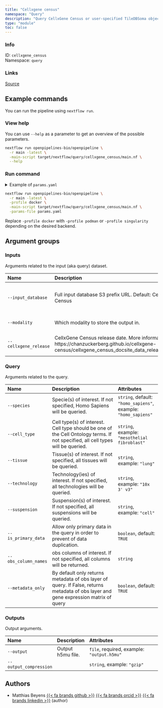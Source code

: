 ```yaml
---
title: "Cellxgene census"
namespace: "Query"
description: "Query CellxGene Census or user-specified TileDBSoma object, and eventually fetch cell and gene metadata or/and expression counts."
type: "module"
toc: false
---
```


::: {.column-margin}

### Info

ID: `cellxgene_census`  
Namespace: `query`

### Links
[Source](https://github.com/openpipelines-bio/openpipeline/blob/main/src/query/cellxgene_census){.btn-action .btn-sm .btn-info .btn role="button"}

:::



## Example commands

You can run the pipeline using `nextflow run`.

### View help

You can use `--help` as a parameter to get an overview of the possible parameters.

```bash
nextflow run openpipelines-bio/openpipeline \
  -r main -latest \
  -main-script target/nextflow/query/cellxgene_census/main.nf \
  --help
```

### Run command

<details>
<summary>Example of `params.yaml`</summary>
```yaml

```
</details>

```bash
nextflow run openpipelines-bio/openpipeline \
  -r main -latest \
  -profile docker \
  -main-script target/nextflow/query/cellxgene_census/main.nf \
  -params-file params.yaml
```

:::{.callout-note}
Replace `-profile docker` with `-profile podman` or `-profile singularity` depending on the desired backend.
:::

## Argument groups

### Inputs

Arguments related to the input (aka query) dataset.


|Name                  |Description                                                                                                                                        |Attributes                                           |
|:---------------------|:--------------------------------------------------------------------------------------------------------------------------------------------------|:----------------------------------------------------|
|`--input_database`    |Full input database S3 prefix URL. Default: CellxGene Census                                                                                       |`string`, default: `"CellxGene"`, example: `"s3://"` |
|`--modality`          |Which modality to store the output in.                                                                                                             |`string`, default: `"rna"`                           |
|`--cellxgene_release` |CellxGene Census release date. More information: https://chanzuckerberg.github.io/cellxgene-census/cellxgene_census_docsite_data_release_info.html |`string`, default: `"2023-05-15"`                    |


### Query

Arguments related to the query.


|Name                 |Description                                                                                                                         |Attributes                                                     |
|:--------------------|:-----------------------------------------------------------------------------------------------------------------------------------|:--------------------------------------------------------------|
|`--species`          |Specie(s) of interest. If not specified, Homo Sapiens will be queried.                                                              |`string`, default: `"homo_sapiens"`, example: `"homo_sapiens"` |
|`--cell_type`        |Cell type(s) of interest. Cell type should be one of the Cell Ontology terms. If not specified, all cell types will be queried.     |`string`, example: `"mesothelial fibroblast"`                  |
|`--tissue`           |Tissue(s) of interest. If not specified, all tissues will be queried.                                                               |`string`, example: `"lung"`                                    |
|`--technology`       |Technology(ies) of interest. If not specified, all technologies will be queried.                                                    |`string`, example: `"10x 3' v3"`                               |
|`--suspension`       |Suspension(s) of interest. If not specified, all suspensions will be queried.                                                       |`string`, example: `"cell"`                                    |
|`--is_primary_data`  |Allow only primary data in the query in order to prevent of data duplication.                                                       |`boolean`, default: `TRUE`                                     |
|`--obs_column_names` |obs columns of interest. If not specified, all columns will be returned.                                                            |`string`                                                       |
|`--metadata_only`    |By default only returns metadata of obs layer of query. If False, returns metadata of obs layer and gene expression matrix of query |`boolean`, default: `TRUE`                                     |


### Outputs

Output arguments.


|Name                   |Description       |Attributes                                 |
|:----------------------|:-----------------|:------------------------------------------|
|`--output`             |Output h5mu file. |`file`, required, example: `"output.h5mu"` |
|`--output_compression` |                  |`string`, example: `"gzip"`                |

## Authors


  * Matthias Beyens [{{< fa brands github >}}](https://github.com/MatthiasBeyens) [{{< fa brands orcid >}}](https://orcid.org/0000-0003-3304-0706) [{{< fa brands linkedin >}}](https://linkedin.com/in/mbeyens) (author)
